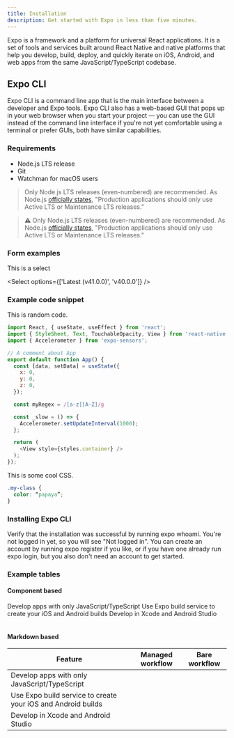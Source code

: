 ```yaml
---
title: Installation
description: Get started with Expo in less than five minutes.
---
```



Expo is a framework and a platform for universal React applications. It is a set of tools and services built around React Native and native platforms that help you develop, build, deploy, and quickly iterate on iOS, Android, and web apps from the same JavaScript/TypeScript codebase.

## Expo CLI

Expo CLI is a command line app that is the main interface between a developer and Expo tools. Expo CLI also has a web-based GUI that pops up in your web browser when you start your project — you can use the GUI instead of the command line interface if you're not yet comfortable using a terminal or prefer GUIs, both have similar capabilities.

### Requirements

- Node.js LTS release
- Git
- Watchman for macOS users

> Only Node.js LTS releases (even-numbered) are recommended. As Node.js [officially states](https://nodejs.org/en/about/releases/), "Production applications should only use Active LTS or Maintenance LTS releases."

> ⚠️ Only Node.js LTS releases (even-numbered) are recommended. As Node.js [officially states](https://nodejs.org/en/about/releases/), "Production applications should only use Active LTS or Maintenance LTS releases."

### Form examples

This is a select

<Select
  options={['Latest (v41.0.0)', 'v40.0.0']}
/>

### Example code snippet

This is random code.

```js title=TypeScript
import React, { useState, useEffect } from 'react';
import { StyleSheet, Text, TouchableOpacity, View } from 'react-native';
import { Accelerometer } from 'expo-sensors';

// A comment about App
export default function App() {
  const [data, setData] = useState({
    x: 0,
    y: 0,
    z: 0,
  });

  const myRegex = /[a-z][A-Z]/g

  const _slow = () => {
    Accelerometer.setUpdateInterval(1000);
  };

  return (
    <View style={styles.container} />
  );
});
```

This is some cool CSS.

```css title=CSS
.my-class {
  color: “papaya”;
}
```

### Installing Expo CLI

<!-- <Terminal
  cmd={['# Install the command line tools', '', '$ npm install --global expo-cli', '', '', '# Create a new project', '', '$ expo init my-project']}
  cmdCopy="npm install --global expo-cli"
/> -->

<!-- <Terminal cmd={['$ npm install --global expo-cli']} /> -->

<!-- <Terminal cmd={['# Install the command line tools', '', '$ npm install --global expo-cli']} /> -->

Verify that the installation was successful by running expo whoami. You're not logged in yet, so you will see "Not logged in". You can create an account by running expo register if you like, or if you have one already run expo login, but you also don't need an account to get started.

### Example tables

#### Component based

<Table
  headers={['Feature', 'Managed workflow', 'Bare workflow']}
  headersAlign={[null, undefined, TextAlign.Center]}
>
  <Row>
    <Cell>Develop apps with only JavaScript/TypeScript</Cell>
    <Cell><InfoIcon color="green" /></Cell>
    <Cell/>
  </Row>
  <Row>
    <Cell>Use Expo build service to create your iOS and Android builds</Cell>
    <Cell><InfoIcon color="green" /></Cell>
    <Cell textAlign={TextAlign.Center}><InfoIcon color="green" /></Cell>
  </Row>
  <Row>
    <Cell>Develop in Xcode and Android Studio</Cell>
    <Cell/>
    <Cell textAlign={TextAlign.Center}><InfoIcon color="green" /></Cell>
  </Row>
</Table>

#### Markdown based

| Feature | Managed workflow | Bare workflow |
| --- | --- | --- |
| Develop apps with only JavaScript/TypeScript | <InfoIcon color="green" /> | |
| Use Expo build service to create your iOS and Android builds | <InfoIcon color="green" /> | <InfoIcon color="green" /> |
| Develop in Xcode and Android Studio | | <InfoIcon color="green" /> |
